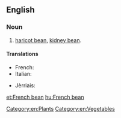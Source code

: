 ==English==

===Noun===
{{en-noun|head=[[French]] [[bean]]}}

# [[haricot bean]], [[kidney bean]].

====Translations====
{{trans-top|haricot bean}}
* French: {{t+|fr|haricot vert|m}}
* Italian: {{t+|it|fagiolino|m}}
{{trans-mid}}
* Jèrriais: {{tø|roa-jer|pais d'mai|m}}
{{trans-bottom}}

[[Category:en:Plants]]
[[Category:en:Vegetables]]

[[et:French bean]]
[[hu:French bean]]